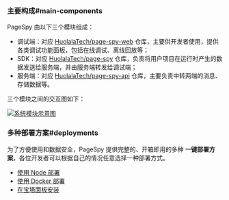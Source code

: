 
### 主要构成#main-components

PageSpy 由以下三个模块组成：

- 调试端：对应 [HuolalaTech/page-spy-web](https://github.com/HuolalaTech/page-spy-web) 仓库，主要供开发者使用，提供各类调试功能面板，包括在线调试、离线回放等；
- SDK：对应 [HuolalaTech/page-spy](https://github.com/HuolalaTech/page-spy) 仓库，负责将用户项目在运行时产生的数据发送给服务端，并由服务端转发给调试端；
- 服务端：对应 [HuolalaTech/page-spy-api](https://github.com/HuolalaTech/page-spy-api) 仓库，主要负责中转两端的消息、存储数据等。

三个模块之间的交互图如下：

<a href={moduleImg} target="_blank">
  <img alt="系统模块示意图" src={moduleImg} />
</a>

### 多种部署方案#deployments

为了方便使用和数据安全，PageSpy 提供完整的、开箱即用的多种 **一键部署方案**，各位开发者可以根据自己的情况任意选择一种部署方式。

- [使用 Node 部署](./deploy-with-node)
- [使用 Docker 部署](./deploy-with-docker)
- [在宝塔面板安装](./deploy-with-baota)
